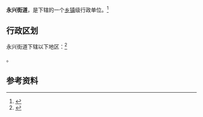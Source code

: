{{中国乡级行政区|32/06/11/001/000}}

'''永兴街道'''，是{{PRC admin/fullname|32/06/11/001/000|3}}下辖的一个[[乡镇|乡镇]]级行政单位。<ref>{{PRC admin/ref sgc|{{PRC admin/parent|32/06/11/001/000}}}}</ref>

== 行政区划 ==

永兴街道下辖以下地区：<ref>{{PRC admin/ref sgc|32/06/11/001/000}}</ref>

{{PRC admin/children|32/06/11/001/000}}。

== 参考资料 ==

{{reflist}}

{{行政区划小作品}}
{{PRC admin/navcat|32/06/11/001/000}}